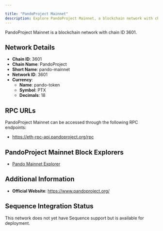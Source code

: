 ```yaml
---

title: "PandoProject Mainnet"
description: Explore PandoProject Mainnet, a blockchain network with chain ID 3601. Learn about its native currency, pando-token, and how to interact with the network.
---
```




PandoProject Mainnet is a blockchain network with chain ID 3601.

## Network Details

- **Chain ID**: 3601
- **Chain Name**: PandoProject
- **Short Name**: pando-mainnet
- **Network ID**: 3601
- **Currency**: 
  - **Name**: pando-token
  - **Symbol**: PTX
  - **Decimals**: 18

## RPC URLs

PandoProject Mainnet can be accessed through the following RPC endpoints:

- https://eth-rpc-api.pandoproject.org/rpc

## PandoProject Mainnet Block Explorers

- [Pando Mainnet Explorer](https://explorer.pandoproject.org)

## Additional Information

- **Official Website**: https://www.pandoproject.org/

## Sequence Integration Status

This network does not yet have Sequence support but is available for deployment.
